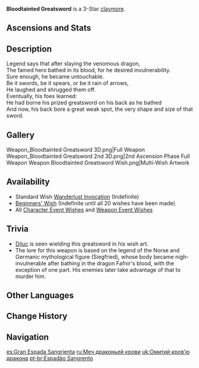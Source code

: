 {{Weapon Infobox
|id             = 12302
|image          = <gallery>
Weapon Bloodtainted Greatsword.png|Base
Weapon Bloodtainted Greatsword 2nd.png|2nd Ascension
</gallery>
|type           = Claymore
|series         = 3-Star Bane
|releaseDate    = 2020-09-28
|rarity         = 3
|base_atk       = 38
|2nd_stat_type  = Elemental Mastery
|2nd_stat       = 41
|passive        = Bane of Fire and Thunder
|effect         = Increases DMG against opponents affected by Pyro or Electro by (var1)%.
|eff_rank1_var1 = 12
|eff_rank2_var1 = 15
|eff_rank3_var1 = 18
|eff_rank4_var1 = 21
|eff_rank5_var1 = 24
|obtain         = Wishes
|eff_att1       = DMG Bonus
}}
{{Description|A steel sword that is said to have been coated with dragon blood, rendering it invulnerable to damage. This effect is not extended to its wielder, however.}}
'''Bloodtainted Greatsword''' is a 3-Star [[claymore]].

==Ascensions and Stats==
{{Weapon Ascensions and Stats
|ascendMat1 = Boreal Wolf's Milk Tooth
|ascendMat2 = Boreal Wolf's Cracked Tooth
|ascendMat3 = Boreal Wolf's Broken Fang
|ascendMat4 = Boreal Wolf's Nostalgia
|bossMat1   = Dead Ley Line Branch
|bossMat2   = Dead Ley Line Leaves
|bossMat3   = Ley Line Sprout
|commonMat1 = Firm Arrowhead
|commonMat2 = Sharp Arrowhead
|commonMat3 = Weathered Arrowhead
}}
==Description==
Legend says that after slaying the venomous dragon,<br />
The famed hero bathed in its blood, for he desired invulnerability.<br />
Sure enough, he became untouchable.<br />
Be it swords, be it spears, or be it rain of arrows,<br />
He laughed and shrugged them off.<br />
Eventually, his foes learned:<br />
He had borne his prized greatsword on his back as he bathed<br />
And now, his back bore a great weak spot, the very shape and size of that sword.

==Gallery==
<gallery hideaddbutton="true" captionalign="center">
Weapon_Bloodtainted Greatsword 3D.png|Full Weapon
Weapon_Bloodtainted Greatsword 2nd 3D.png|2nd Ascension Phase Full Weapon
Weapon Bloodtainted Greatsword Wish.png|Multi-Wish Artwork
</gallery>

==Availability==
*Standard Wish [[Wanderlust Invocation]] (Indefinite)
*[[Beginners' Wish]] (Indefinite until all 20 wishes have been made)
*All [[Character Event Wishes]] and [[Weapon Event Wishes]]

==Trivia==
*[[Diluc]] is seen wielding this greatsword in his wish art.
*The lore for this weapon is based on the legend of the Norse and Germanic mythological figure {{w|Sigurd}} (Siegfried), whose body became nigh-invulnerable after bathing in the dragon Fafnir's blood, with the exception of one part. His enemies later take advantage of that to murder him.

==Other Languages==
{{Other Languages
|en      = Bloodtainted Greatsword
|zhs     = 沐浴龙血的剑
|zhs_rm  = Mùyù Lóng Xuè de Jiàn
|zht     = 沐浴龍血的劍
|zht_rm  = Mùyù Lóng Xiě de Jiàn
|zh_tl   = Sword Bathed in Dragon Blood
|ja      = 龍血を浴びた剣
|ja_rm   = Ryuuketsu wo Abita Ken
|ja_tl   = Sword Bathed in Dragon Blood
|ko      = 드래곤 블러드 소드
|ko_rm   = Deuraegon beulreodeu sodeu
|ko_tl   = Dragon Blood Sword
|es      = Gran Espada Sangrienta
|es_tl   = Bloody Greatsword
|fr      = Épée sanglante
|fr_tl   = Bloody Sword
|ru      = Меч драконьей крови
|ru_tl   = Dragonblood Sword
|th      = Bloodtainted Greatsword
|vi      = Kiếm Huyết Rồng
|vi_tl   = Dragonblood Sword
|de      = Drachenblutschwert
|de_tl   = Dragonsblood Sword
|id      = Bloodtainted Greatsword
|pt      = Espadão Sangrento
|pt_tl   = Bloody Great Sword
}}

==Change History==
{{Change History|1.0}}

==Navigation==
{{Weapons by Series Navbox|series=3-Star Bane}}
{{Weapon Navbox|type=Claymores}}

[[es:Gran Espada Sangrienta]]
[[ru:Меч драконьей крови]]
[[uk:Омитий кров’ю дракона]]
[[pt-br:Espadão Sangrento]]